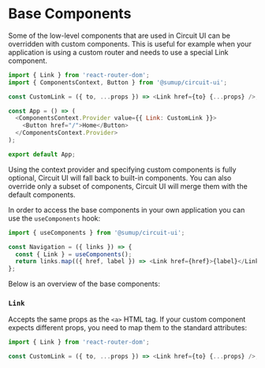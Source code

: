 
<Meta title="Features/Base Components" />

# Base Components

<Intro>
  Some of the low-level components that are used in Circuit UI can be overridden
  with custom components. This is useful for example when your application is
  using a custom router and needs to use a special Link component.
</Intro>

```javascript
import { Link } from 'react-router-dom';
import { ComponentsContext, Button } from '@sumup/circuit-ui';

const CustomLink = ({ to, ...props }) => <Link href={to} {...props} />;

const App = () => (
  <ComponentsContext.Provider value={{ Link: CustomLink }}>
    <Button href="/">Home</Button>
  </ComponentsContext.Provider>
);

export default App;
```

Using the context provider and specifying custom components is fully optional, Circuit UI will fall back to built-in components. You can also override only a subset of components, Circuit UI will merge them with the default components.

In order to access the base components in your own application you can use the `useComponents` hook:

```javascript
import { useComponents } from '@sumup/circuit-ui';

const Navigation = ({ links }) => {
  const { Link } = useComponents();
  return links.map(({ href, label }) => <Link href={href}>{label}</Link>);
};
```

Below is an overview of the base components:

### `Link`

Accepts the same props as the `<a>` HTML tag. If your custom component expects different props, you need to map them to the standard attributes:

```javascript
import { Link } from 'react-router-dom';

const CustomLink = ({ to, ...props }) => <Link href={to} {...props} />;
```
